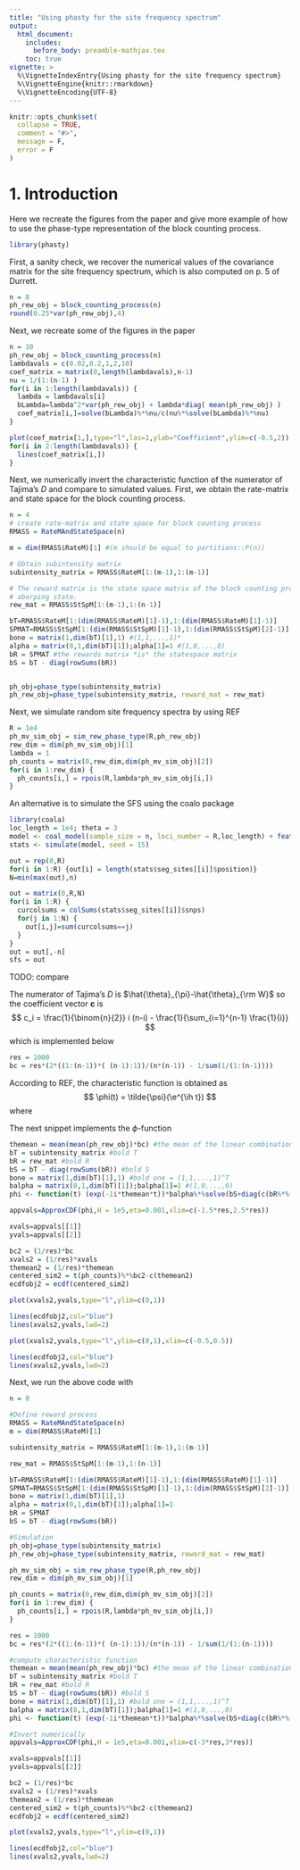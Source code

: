 ```yaml
---
title: "Using phasty for the site frequency spectrum"
output:
  html_document:
    includes:
      before_body: preamble-mathjax.tex
    toc: true
vignette: >
  %\VignetteIndexEntry{Using phasty for the site frequency spectrum}
  %\VignetteEngine{knitr::rmarkdown}
  %\VignetteEncoding{UTF-8}
---
```


```r
knitr::opts_chunk$set(
  collapse = TRUE,
  comment = "#>",
  message = F,
  error = F
)
```

# 1. Introduction 

Here we recreate the figures from the paper and give more example of how to use the phase-type representation of the block counting process.


```r
library(phasty)
```

First, a sanity check, we recover the numerical values of the covariance matrix for the site frequency spectrum, which is also computed on p. 5 of Durrett. 


```r
n = 8
ph_rew_obj = block_counting_process(n)
round(0.25*var(ph_rew_obj),4)
```

Next, we recreate some of the figures in the paper

```r
n = 10
ph_rew_obj = block_counting_process(n)
lambdavals = c(0.02,0.2,1,2,10)
coef_matrix = matrix(0,length(lambdavals),n-1)
nu = 1/(1:(n-1) )
for(i in 1:length(lambdavals)) {
  lambda = lambdavals[i]
  bLambda=lambda^2*var(ph_rew_obj) + lambda*diag( mean(ph_rew_obj) )
  coef_matrix[i,]=solve(bLambda)%*%nu/c(nu%*%solve(bLambda)%*%nu)
}

plot(coef_matrix[1,],type="l",las=1,ylab="Coefficient",ylim=c(-0.5,2))
for(i in 2:length(lambdavals)) {
  lines(coef_matrix[i,])
}
```

Next, we numerically invert the characteristic function of the numerator of Tajima's $D$ and compare to simulated values. First, we obtain the rate-matrix and state space for the block counting process. 

```r
n = 4
# create rate-matrix and state space for block counting process
RMASS = RateMAndStateSpace(n)

m = dim(RMASS$RateM)[1] #(m should be equal to partitions::P(n))

# Obtain subintensity matrix
subintensity_matrix = RMASS$RateM[1:(m-1),1:(m-1)]

# The reward matrix is the state space matrix of the block counting process, except the row & column related to the
# aborping state.
rew_mat = RMASS$StSpM[1:(m-1),1:(n-1)]

bT=RMASS$RateM[1:(dim(RMASS$RateM)[1]-1),1:(dim(RMASS$RateM)[1]-1)]
SPMAT=RMASS$StSpM[1:(dim(RMASS$StSpM)[1]-1),1:(dim(RMASS$StSpM)[2]-1)]
bone = matrix(1,dim(bT)[1],1) #(1,1,...,1)*
alpha = matrix(0,1,dim(bT)[1]);alpha[1]=1 #(1,0,...,0)
bR = SPMAT #the rewards matrix *is* the statespace matrix
bS = bT - diag(rowSums(bR))


ph_obj=phase_type(subintensity_matrix)
ph_rew_obj=phase_type(subintensity_matrix, reward_mat = rew_mat)
```

Next, we simulate random site frequency spectra by using REF

```r
R = 1e4
ph_mv_sim_obj = sim_rew_phase_type(R,ph_rew_obj)
rew_dim = dim(ph_mv_sim_obj)[1]
lambda = 1
ph_counts = matrix(0,rew_dim,dim(ph_mv_sim_obj)[2])
for(i in 1:rew_dim) {
  ph_counts[i,] = rpois(R,lambda*ph_mv_sim_obj[i,])
}
```

An alternative is to simulate the SFS using the coalo package

```r
library(coala)
loc_length = 1e4; theta = 3
model <- coal_model(sample_size = n, loci_number = R,loc_length) + feat_mutation(theta) + sumstat_trees() + sumstat_seg_sites()
stats <- simulate(model, seed = 15)

out = rep(0,R)
for(i in 1:R) {out[i] = length(stats$seg_sites[[i]]$position)}
N=min(max(out),n)

out = matrix(0,R,N)
for(i in 1:R) {
  curcolsums = colSums(stats$seg_sites[[i]]$snps)
  for(j in 1:N) {
    out[i,j]=sum(curcolsums==j)
  }
}
out = out[,-n]
sfs = out
```

TODO: compare

The numerator of Tajima's $D$ is $\hat{\theta}_{\pi}-\hat{\theta}_{\rm W}$ so the coefficient vector $\mathbf{c}$ is
$$
c_i = \frac{1}{\binom{n}{2}} i (n-i) - \frac{1}{\sum_{i=1}^{n-1} \frac{1}{i}}
$$
which is implemented below

```r
res = 1000
bc = res*(2*((1:(n-1))*( (n-1):1))/(n*(n-1)) - 1/sum(1/(1:(n-1))))
```

According to REF, the characteristic function is obtained as
$$
\phi(t) = \tilde{\psi}(\e^{\ih t})
$$
where
\begin{align*}
\tilde{\psi}(z) \eqdef \Exp [z^{\bc^\ast \bxi}] = \balpha^\ast \left( \bS + \lambda \Delta[\bR z^\bc] \right)^{-1} \bT \bone
\label{eq:phitildefun}
\end{align*}

The next snippet implements the $\phi$-function


```r
themean = mean(mean(ph_rew_obj)*bc) #the mean of the linear combination
bT = subintensity_matrix #bold T
bR = rew_mat #bold R
bS = bT - diag(rowSums(bR)) #bold S
bone = matrix(1,dim(bT)[1],1) #bold one = (1,1,...,1)^T
balpha = matrix(0,1,dim(bT)[1]);balpha[1]=1 #(1,0,...,0)
phi <- function(t) (exp(-1i*themean*t))*balpha%*%solve(bS+diag(c(bR%*%(exp(1i*t)^bc))) )%*%bT%*%bone
```




```r
appvals=ApproxCDF(phi,H = 1e5,eta=0.001,xlim=c(-1.5*res,2.5*res))

xvals=appvals[[1]]
yvals=appvals[[2]]

bc2 = (1/res)*bc
xvals2 = (1/res)*xvals
themean2 = (1/res)*themean
centered_sim2 = t(ph_counts)%*%bc2-c(themean2)
ecdfobj2 = ecdf(centered_sim2)

plot(xvals2,yvals,type="l",ylim=c(0,1))

lines(ecdfobj2,col="blue")
lines(xvals2,yvals,lwd=2)
```

```r
plot(xvals2,yvals,type="l",ylim=c(0,1),xlim=c(-0.5,0.5))

lines(ecdfobj2,col="blue")
lines(xvals2,yvals,lwd=2)
```
Next, we run the above code with

```r
n = 8
```


```r
#Define reward process
RMASS = RateMAndStateSpace(n)
m = dim(RMASS$RateM)[1] 

subintensity_matrix = RMASS$RateM[1:(m-1),1:(m-1)]

rew_mat = RMASS$StSpM[1:(m-1),1:(n-1)]

bT=RMASS$RateM[1:(dim(RMASS$RateM)[1]-1),1:(dim(RMASS$RateM)[1]-1)]
SPMAT=RMASS$StSpM[1:(dim(RMASS$StSpM)[1]-1),1:(dim(RMASS$StSpM)[2]-1)]
bone = matrix(1,dim(bT)[1],1) 
alpha = matrix(0,1,dim(bT)[1]);alpha[1]=1 
bR = SPMAT 
bS = bT - diag(rowSums(bR))

#Simulation
ph_obj=phase_type(subintensity_matrix)
ph_rew_obj=phase_type(subintensity_matrix, reward_mat = rew_mat)

ph_mv_sim_obj = sim_rew_phase_type(R,ph_rew_obj)
rew_dim = dim(ph_mv_sim_obj)[1]

ph_counts = matrix(0,rew_dim,dim(ph_mv_sim_obj)[2])
for(i in 1:rew_dim) {
  ph_counts[i,] = rpois(R,lambda*ph_mv_sim_obj[i,])
}

res = 1000
bc = res*(2*((1:(n-1))*( (n-1):1))/(n*(n-1)) - 1/sum(1/(1:(n-1))))

#compute characteristic function
themean = mean(mean(ph_rew_obj)*bc) #the mean of the linear combination
bT = subintensity_matrix #bold T
bR = rew_mat #bold R
bS = bT - diag(rowSums(bR)) #bold S
bone = matrix(1,dim(bT)[1],1) #bold one = (1,1,...,1)^T
balpha = matrix(0,1,dim(bT)[1]);balpha[1]=1 #(1,0,...,0)
phi <- function(t) (exp(-1i*themean*t))*balpha%*%solve(bS+diag(c(bR%*%(exp(1i*t)^bc))) )%*%bT%*%bone

#Invert numerically
appvals=ApproxCDF(phi,H = 1e5,eta=0.001,xlim=c(-3*res,3*res))

xvals=appvals[[1]]
yvals=appvals[[2]]

bc2 = (1/res)*bc
xvals2 = (1/res)*xvals
themean2 = (1/res)*themean
centered_sim2 = t(ph_counts)%*%bc2-c(themean2)
ecdfobj2 = ecdf(centered_sim2)

plot(xvals2,yvals,type="l",ylim=c(0,1))

lines(ecdfobj2,col="blue")
lines(xvals2,yvals,lwd=2)
```

